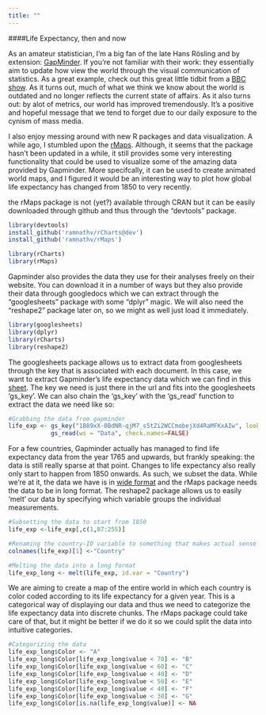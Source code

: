 ```yaml
---
title: ""
---
```


####Life Expectancy, then and now

As an amateur statistician, I'm a big fan of the late Hans R&ouml;sling and by extension: [GapMinder](https://www.gapminder.org/). If you're not familiar with their work: they essentially aim to update how view the world through the visual communication of statistics. As a great example, check out this great little tidbit from a [BBC show](https://www.youtube.com/watch?v=jbkSRLYSojo). As it turns out, much of what we think we know about the world is outdated and no longer reflects the current state of affairs. As it also turns out: by alot of metrics, our world has improved tremendously. It's a positive and hopeful message that we tend to forget due to our daily exposure to the cynism of mass media. 

I also enjoy messing around with new R packages and data visualization. A while ago, I stumbled upon the [rMaps](http://rmaps.github.io/ pacakge). Although, it seems that the package hasn't been updated in a while, it still provides some very interesting functionality that could be used to visualize some of the amazing data provided by Gapminder. More specifcally, it can be used to create animated world maps, and I figured it would be an interesting way to plot how global life expectancy has changed from 1850 to very recently.

the rMaps package is not (yet?) available through CRAN but it can be easily downloaded through github and thus through the "devtools" package.

```r
library(devtools)
install_github('ramnathv/rCharts@dev')
install_github('ramnathv/rMaps')

library(rCharts)
library(rMaps)
```

Gapminder also provides the data they use for their analyses freely on their website. You can download it in a number of ways but they also provide their data through googledocs which we can extract through the "googlesheets" package with some "dplyr" magic. We will also need the "reshape2" package later on, so we might as well just load it immediately.


```r
library(googlesheets)
library(dplyr)
library(rCharts)
library(reshape2)
```

The googlesheets package allows us to extract data from googlesheets through the key that is associated with each document. In this case, we want to extract Gapminder's life expectancy data which we can find in this [sheet](https://docs.google.com/spreadsheets/d/1B89xX-0BdNR-qjM7_s5tZi2WCCmobejXd4RaMFKxAIw/). The key we need is just there in the url and fits into the googlesheets 'gs_key'. We can also chain the 'gs_key' with the 'gs_read' function to extract the data we need like so:

```r
#Grabbing the data from gapminder
life_exp <- gs_key("1B89xX-0BdNR-qjM7_s5tZi2WCCmobejXd4RaMFKxAIw", lookup = FALSE,  verbose=FALSE) %>% 
            gs_read(ws = "Data", check.names=FALSE)
```

For a few countries, Gapminder actually has managed to find life expectancy data from the year 1765 and upwards, but frankly speaking: the data is still really sparse at that point. Changes to life expectancy also really only start to happen from 1850  onwards. As such, we subset the data. While we're at it, the data we have is in [wide format](http://www.cookbook-r.com/Manipulating_data/Converting_data_between_wide_and_long_format/) and the rMaps package needs the data to be in long format. The reshape2 package allows us to easily 'melt' our data by specifying which variable groups the individual measurements. 

```r
#Subsetting the data to start from 1850
life_exp <-life_exp[,c(1,87:255)]

#Renaming the country-ID variable to something that makes actual sense
colnames(life_exp)[1] <-"Country"

#Melting the data into a long format
life_exp_long <- melt(life_exp, id.var = "Country")
```

We are aiming to create a map of the entire world in which each country is color coded according to its life expectancy for a given year. This is a categorical way of displaying our data and thus we need to categorize the life expectancy data into discrete chunks. The rMaps package could take care of that, but it might be better if we do it so we could split the data into intuitive categories. 

```r
#Categorizing the data
life_exp_long$Color <- "A"
life_exp_long$Color[life_exp_long$value < 70] <- "B"
life_exp_long$Color[life_exp_long$value < 60] <- "C"
life_exp_long$Color[life_exp_long$value < 40] <- "D"
life_exp_long$Color[life_exp_long$value < 50] <- "E"
life_exp_long$Color[life_exp_long$value < 40] <- "F"
life_exp_long$Color[life_exp_long$value < 30] <- "G"
life_exp_long$Color[is.na(life_exp_long$value)] <- NA
```
